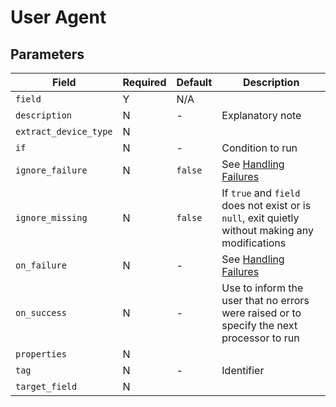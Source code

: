 
# User Agent

## Parameters

|Field|Required|Default|Description|
|---|---|---|---|
|`field`|Y|N/A||
|`description`|N|-|Explanatory note|
|`extract_device_type`|N|||
|`if`|N|-|Condition to run|
|`ignore_failure`|N|`false`|See [Handling Failures](../handling-failures.mdx)|
|`ignore_missing`|N|`false`|If `true` and `field` does not exist or is `null`, exit quietly without making any modifications|
|`on_failure`|N|-|See [Handling Failures](../handling-failures.mdx)|
|`on_success`|N|-|Use to inform the user that no errors were raised or to specify the next processor to run|
|`properties`|N|||
|`tag`|N|-|Identifier|
|`target_field`|N|||

